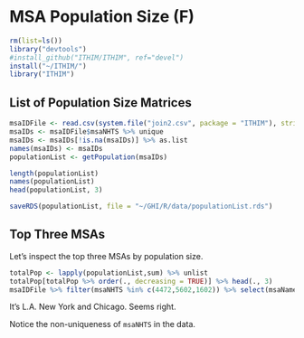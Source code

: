# MSA Population Size (F)

```r
rm(list=ls())
library("devtools")
#install_github("ITHIM/ITHIM", ref="devel")
install("~/ITHIM/")
library("ITHIM")
```
## List of Population Size Matrices

```r
msaIDFile <- read.csv(system.file("join2.csv", package = "ITHIM"), stringsAsFactors = FALSE)
msaIDs <- msaIDFile$msaNHTS %>% unique
msaIDs <- msaIDs[!is.na(msaIDs)] %>% as.list
names(msaIDs) <- msaIDs
populationList <- getPopulation(msaIDs)

length(populationList)
names(populationList)
head(populationList, 3)

saveRDS(populationList, file = "~/GHI/R/data/populationList.rds")
```

## Top Three MSAs

Let's inspect the top three MSAs by population size.

```r
totalPop <- lapply(populationList,sum) %>% unlist
totalPop[totalPop %>% order(., decreasing = TRUE)] %>% head(., 3)
msaIDFile %>% filter(msaNHTS %in% c(4472,5602,1602)) %>% select(msaName,msaNHTS) %>% unique
```

It's L.A. New York and Chicago.  Seems right.

Notice the non-uniqueness of `msaNHTS` in the data.

